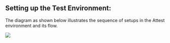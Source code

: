 

 ## Setting up the Test Environment:
 The diagram as shown below illustrates the sequence of setups in the Attest environment and its flow.
<Frame width="auto" height="auto" >
  <img src="../docs_image/configoverview.png"  />
</Frame>

